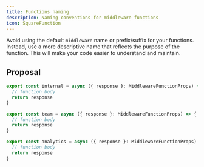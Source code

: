 ```yaml
---
title: Functions naming
description: Naming conventions for middleware functions
icon: SquareFunction
---
```


Avoid using the default `middleware` name or prefix/suffix for your functions. Instead, use a more descriptive name that reflects the purpose of the function. This will make your code easier to understand and maintain.

## Proposal

```ts title="/app/(internal)/_middleware.ts" /internal/
export const internal = async ({ response }: MiddlewareFunctionProps) => {
  // function body
  return response
}
```

```ts title="/app/(team)/t/_middleware.ts" /team/
export const team = async ({ response }: MiddlewareFunctionProps) => {
  // function body
  return response
}
```

```ts title="/app/_middleware.ts" /analytics/
export const analytics = async ({ response }: MiddlewareFunctionProps) => {
  // function body
  return response
}
```
